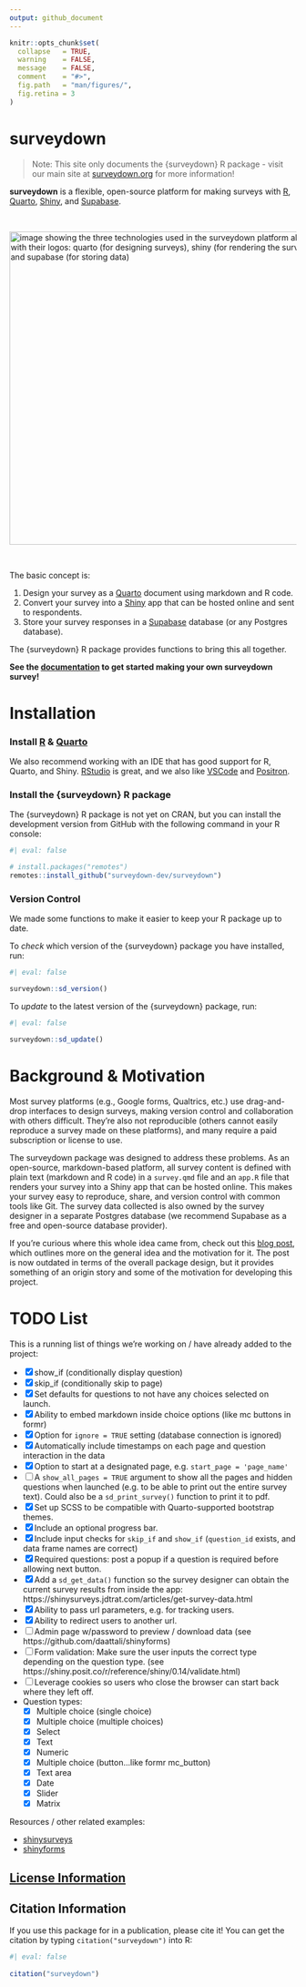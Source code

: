 ```yaml
---
output: github_document
---
```


<!-- README.md is generated from README.Rmd. Please edit this file -->

```r
knitr::opts_chunk$set(
  collapse   = TRUE,
  warning    = FALSE,
  message    = FALSE,
  comment    = "#>",
  fig.path   = "man/figures/",
  fig.retina = 3
)
```

# surveydown

> Note: This site only documents the {surveydown} R package - visit our main site at [surveydown.org](https://surveydown.org) for more information!

**surveydown** is a flexible, open-source platform for making surveys with [R](https://www.r-project.org/), [Quarto](https://quarto.org/), [Shiny](https://shiny.posit.co/), and [Supabase](https://supabase.com/).

<br>
<div align="center">
  <img src='man/figures/technologies.png' width="550px" alt="image showing the three technologies used in the surveydown platform along with their logos: quarto (for designing surveys), shiny (for rendering the survey), and supabase (for storing data)"/>
</div>
<br>

The basic concept is:

1. Design your survey as a [Quarto](https://quarto.org/) document using markdown and R code.
2. Convert your survey into a [Shiny](https://shiny.posit.co/) app that can be hosted online and sent to respondents.
3. Store your survey responses in a [Supabase](https://supabase.com/) database (or any Postgres database).

The {surveydown} R package provides functions to bring this all together.

**See the [documentation](https://surveydown.org) to get started making your own surveydown survey!**

# Installation

### Install [R](https://CRAN.R-project.org/) & [Quarto](https://quarto.org/)

We also recommend working with an IDE that has good support for R, Quarto, and Shiny. [RStudio](https://www.rstudio.com/categories/rstudio-ide/) is great, and we also like [VSCode](https://code.visualstudio.com) and [Positron](https://github.com/posit-dev/positron).

### Install the {surveydown} R package

The {surveydown} R package is not yet on CRAN, but you can install the development version from GitHub with the following command in your R console:

```r
#| eval: false

# install.packages("remotes")
remotes::install_github("surveydown-dev/surveydown")
```

### Version Control

We made some functions to make it easier to keep your R package up to date.

To _check_ which version of the {surveydown} package you have installed, run:

```r
#| eval: false

surveydown::sd_version()
```

To _update_ to the latest version of the {surveydown} package, run:

```r
#| eval: false

surveydown::sd_update()
```

# Background & Motivation

Most survey platforms (e.g., Google forms, Qualtrics, etc.) use drag-and-drop interfaces to design surveys, making version control and collaboration with others difficult. They're also not reproducible (others cannot easily reproduce a survey made on these platforms), and many require a paid subscription or license to use.

The surveydown package was designed to address these problems. As an open-source, markdown-based platform, all survey content is defined with plain text (markdown and R code) in a `survey.qmd` file and an `app.R` file that renders your survey into a Shiny app that can be hosted online. This makes your survey easy to reproduce, share, and version control with common tools like Git. The survey data collected is also owned by the survey designer in a separate Postgres database (we recommend Supabase as a free and open-source database provider).

If you're curious where this whole idea came from, check out this [blog post](https://www.jhelvy.com/blog/2023-04-06-markdown-surveys/), which outlines more on the general idea and the motivation for it. The post is now outdated in terms of the overall package design, but it provides something of an origin story and some of the motivation for developing this project.

# TODO List

This is a running list of things we're working on / have already added to the project:

- [x] show_if (conditionally display question)
- [x] skip_if (conditionally skip to page)
- [x] Set defaults for questions to not have any choices selected on launch.
- [x] Ability to embed markdown inside choice options (like mc buttons in formr)
- [x] Option for `ignore = TRUE` setting (database connection is ignored)
- [x] Automatically include timestamps on each page and question interaction in the data
- [x] Option to start at a designated page, e.g. `start_page = 'page_name'`
- [ ] A `show_all_pages = TRUE` argument to show all the pages and hidden questions when launched (e.g. to be able to print out the entire survey text). Could also be a `sd_print_survey()` function to print it to pdf.
- [x] Set up SCSS to be compatible with Quarto-supported bootstrap themes.
- [x] Include an optional progress bar.
- [x] Include input checks for `skip_if` and `show_if` (`question_id` exists, and data frame names are correct)
- [x] Required questions: post a popup if a question is required before allowing next button.
- [x] Add a `sd_get_data()` function so the survey designer can obtain the current survey results from inside the app: https://shinysurveys.jdtrat.com/articles/get-survey-data.html
- [x] Ability to pass url parameters, e.g. for tracking users.
- [x] Ability to redirect users to another url.
- [ ] Admin page w/password to preview / download data (see https://github.com/daattali/shinyforms)
- [ ] Form validation: Make sure the user inputs the correct type depending on the question type. (see https://shiny.posit.co/r/reference/shiny/0.14/validate.html)
- [ ] Leverage cookies so users who close the browser can start back where they left off.
- Question types:
  - [x] Multiple choice (single choice)
  - [x] Multiple choice (multiple choices)
  - [x] Select
  - [x] Text
  - [x] Numeric
  - [x] Multiple choice (button...like formr mc_button)
  - [x] Text area
  - [x] Date
  - [x] Slider
  - [x] Matrix


Resources / other related examples:

- [shinysurveys](https://github.com/jdtrat/shinysurveys)
- [shinyforms](https://github.com/daattali/shinyforms)

## [License Information](https://github.com/surveydown-dev/surveydown/blob/master/LICENSE.md)

## Citation Information

If you use this package for in a publication, please cite it! You can get the citation by typing `citation("surveydown")` into R:

```r
#| eval: false
 
citation("surveydown")
```
